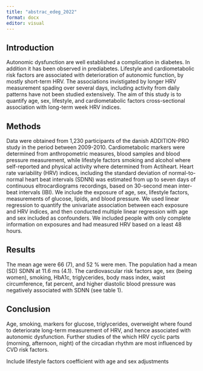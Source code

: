 ```yaml
---
title: "abstrac_edeg_2022"
format: docx
editor: visual
---
```


## Introduction

Autonomic dysfunction are well established a complication in diabetes. In addition it has been observed in prediabetes. Lifestyle and cardiometabolic risk factors are associated with deterioration of autonomic function, by mostly short-term HRV. The associations invistigated by longer HRV measurement spading over several days, including activity from daily patterns have not been studied extensively. The aim of this study is to quantify age, sex, lifestyle, and cardiometabolic factors cross-sectional association with long-term week HRV indices.

## Methods

Data were obtained from 1,230 participants of the danish ADDITION-PRO study in the period between 2009-2010. Cardiometabolic markers were determined from anthropometric measures, blood samples and blood pressure measurement, while lifestyle factors smoking and alcohol where self-reported and physical activity where determined from Actiheart. Heart rate variability (HRV) indices, including the standard deviation of normal-to-normal heart beat intervals (SDNN) was estimated from up to seven days of continuous eltrocardiograms recordings, based on 30-second mean inter-beat intervals (IBI). We include the exposure of age, sex, lifestyle factors, measurements of glucose, lipids, and blood pressure. We used linear regression to quantify the univariate association between each exposure and HRV indices, and then conducted multiple linear regression with age and sex included as confounders. We included people with only complete information on exposures and had measured HRV based on a least 48 hours.

## Results

The mean age were 66 (7), and 52 % were men. The population had a mean (SD) SDNN at 11.6 ms (4.1). The cardiovascular risk factors age, sex (being women), smoking, HbA1c, triglycerides, body mass index, waist circumference, fat percent, and higher diastolic blood pressure was negatively associated with SDNN (see table 1).

## Conclusion

Age, smoking, markers for glucose, triglycerides, overweight where found to deteriorate long-term measurement of HRV, and hence associated with autonomic dysfunction. Further studies of the which HRV cyclic parts (morning, afternoon, night) of the circadian rhythm are most influenced by CVD risk factors.

Include lifestyle factors coefficient with age and sex adjustments
